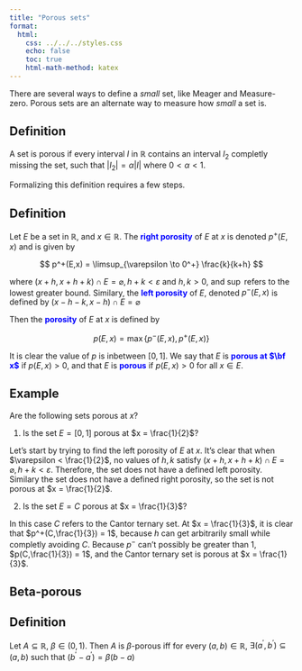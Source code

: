 ```yaml
---
title: "Porous sets"
format:
  html:
    css: ../../../styles.css
    echo: false
    toc: true
    html-math-method: katex
---
```


There are several ways to define a *small* set, like Meager and Measure-zero. Porous sets are an alternate way to measure how *small* a set is.

## Definition 

A set is porous if every interval $I$ in $\mathbb{R}$ contains an interval $I_2$ completly missing the set, such that $|I_2| = \alpha |I|$ where $0 < \alpha < 1$.

Formalizing this definition requires a few steps.

::: {.callout-note icon="false"}
## Definition

Let $E$ be a set in $\mathbb{R}$, and $x \in \mathbb{R}$. The [**right porosity**]{style="color: blue"} of $E$ at $x$ is denoted $p^+(E,x)$ and is given by

$$
p^+(E,x) = \limsup_{\varepsilon \to 0^+} \frac{k}{k+h}
$$

where $(x + h, x + h + k) \cap E = \varnothing, h + k < \varepsilon$ and $h,k > 0$, and $\sup$ refers to the lowest greater bound. Similary, the [**left porosity**]{style="color: blue"} of $E$, denoted $p^-(E,x)$ is defined by $(x - h - k, x - h) \cap E = \varnothing$

Then the [**porosity**]{style="color: blue"} of $E$ at $x$ is defined by 

$$
p(E,x) = \max\{p^-(E,x),p^+(E,x)\}
$$

It is clear the value of $p$ is inbetween $[0,1]$. We say that $E$ is [**porous at $\bf x$**]{style="color: blue"} if $p(E,x) > 0$, and that $E$ is [**porous**]{style="color: blue"} if $p(E,x) > 0$ for all $x \in E$.

:::

::: {.callout-caution icon="false"}
## Example

Are the following sets porous at $x$?

1. Is the set $E = [0,1]$ porous at $x = \frac{1}{2}$?

Let's start by trying to find the left porosity of $E$ at $x$. It's clear that when $\varepsilon < \frac{1}{2}$, no values of $h,k$ satisfy $(x + h, x + h + k) \cap E = \varnothing, h + k < \varepsilon$. Therefore, the set does not have a defined left porosity. Similary the set does not have a defined right porosity, so the set is not porous at $x = \frac{1}{2}$.


2. Is the set $E = C$ porous at $x = \frac{1}{3}$?

In this case $C$ refers to the Cantor ternary set. At $x = \frac{1}{3}$, it is clear that $p^+(C,\frac{1}{3}) = 1$, because $h$ can get arbitrarily small while completly avoiding $C$. Because $p^-$ can't possibly be greater than $1$, $p(C,\frac{1}{3}) =  1$, and the Cantor ternary set is porous at $x = \frac{1}{3}$.
:::

## Beta-porous

::: {.callout-note icon="false"}
## Definition

Let $A \subseteq \mathbb{R}$, $\beta \in (0,1)$. Then $A$ is $\beta$-porous iff for every $(a,b) \in \mathbb{R}$, $\exists(a^\prime,b^\prime) \subseteq (a,b)$ such that $(b^\prime - a^\prime) = \beta(b-a)$

:::